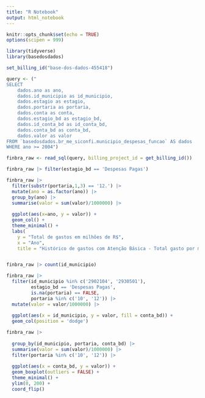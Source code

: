 ```yaml
---
title: "R Notebook"
output: html_notebook
---
```


```r
knitr::opts_chunk$set(echo = TRUE)
options(scipen = 999)
```

```r
library(tidyverse)
library(basedosdados)

```

```r
set_billing_id("base-dos-dados-455418")

```

```r

query <- ("
SELECT
    dados.ano as ano,
    dados.id_municipio as id_municipio,
    dados.estagio as estagio,
    dados.portaria as portaria,
    dados.conta as conta,
    dados.estagio_bd as estagio_bd,
    dados.id_conta_bd as id_conta_bd,
    dados.conta_bd as conta_bd,
    dados.valor as valor
FROM `basedosdados.br_me_siconfi.municipio_despesas_funcao` AS dados
WHERE ano >= 2004")

finbra_raw <- read_sql(query, billing_project_id = get_billing_id())


```

```r
finbra_raw |> filter(estagio_bd == 'Despesas Pagas')

```


```r
finbra_raw |> 
  filter(substr(portaria,1,3) == '12.') |> 
  mutate(ano = as.factor(ano)) |> 
  group_by(ano) |> 
  summarise(valor = sum(valor)/1000000) |> 
  
  ggplot(aes(x=ano, y = valor)) +
  geom_col() + 
  theme_minimal() + 
  labs(
    y = "Total de gastos em milhões de R$",
    x = "Ano",
    title = "Histórico de gastos com Atenção Básica - Total gasto por município brasileiro")



```


```r
finbra_raw |> count(id_municipio)

```


```r
finbra_raw |> 
  filter(id_municipio %in% c('2902104', '2930501'), 
         estagio_bd == 'Despesas Pagas', 
         is.na(portaria) == FALSE,
         portaria %in% c('10', '12')) |> 
  mutate(valor = valor/1000000) |> 
  
  ggplot(aes(x = id_municipio, y = valor, fill = conta_bd)) + 
  geom_col(position = 'dodge')

```

```r
finbra_raw |> 
  
  group_by(id_municipio, portaria, conta_bd) |> 
  summarise(valor = sum(valor)/1000000) |> 
  filter(portaria %in% c('10', '12')) |> 
  
  ggplot(aes(x = conta_bd, y = valor)) + 
  geom_boxplot(outliers = FALSE) + 
  theme_minimal() +
  ylim(0, 200) +
  coord_flip() 

```


```r
```


```r
```


```r
```


